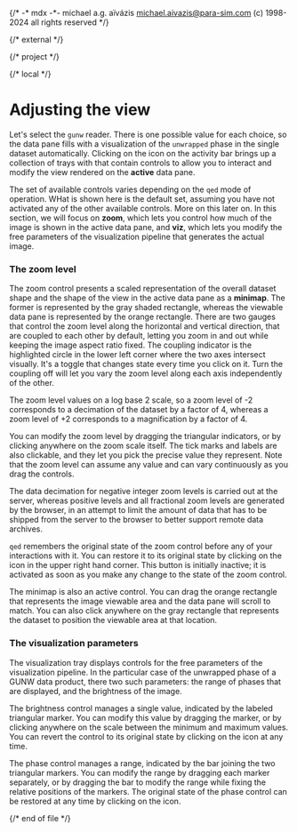 {/*
    -* mdx -*-
    michael a.g. aïvázis <michael.aivazis@para-sim.com>
    (c) 1998-2024 all rights reserved
*/}


{/* external */}

{/* project */}

{/* local */}


# <a name="controls" />Adjusting the view

Let's select the `gunw` reader. There is one possible value for each choice, so the data pane fills
with a visualization of the `unwrapped` phase in the single dataset automatically. Clicking on the
<Badge><Gear/></Badge> icon on the activity bar brings up a collection of trays with that contain
controls to allow you to interact and modify the view rendered on the **active** data pane.

<Screenshot src="figures/qed-controls.png" />

The set of available controls varies depending on the `qed` mode of operation. WHat is shown here is
the default set, assuming you have not activated any of the other available controls. More on this
later on. In this section, we will focus on **zoom**, which lets you control how much of the image
is shown in the active data pane, and **viz**, which lets you modify the free parameters of the
visualization pipeline that generates the actual image.

### <a name="#controls.zoom" />The zoom level

The zoom control presents a scaled representation of the overall dataset shape and the shape of the
view in the active data pane as a **minimap**. The former is represented by the gray shaded
rectangle, whereas the viewable data pane is represented by the orange rectangle. There are two
gauges that control the zoom level along the horizontal and vertical direction, that are coupled to
each other by default, letting you zoom in and out while keeping the image aspect ratio fixed. The
coupling indicator is the highlighted circle in the lower left corner where the two axes intersect
visually. It's a toggle that changes state every time you click on it. Turn the coupling off will
let you vary the zoom level along each axis independently of the other.

The zoom level values on a log base 2 scale, so a zoom level of -2 corresponds to a decimation of
the dataset by a factor of 4, whereas a zoom level of +2 corresponds to a magnification by a factor
of 4.

You can modify the zoom level by dragging the triangular indicators, or by clicking anywhere on the
zoom scale itself. The tick marks and labels are also clickable, and they let you pick the precise
value they represent. Note that the zoom level can assume any value and can vary continuously as you
drag the controls.

<Screenshot src="figures/qed-controls-zoom.png" />

The data decimation for negative integer zoom levels is carried out at the server, whereas positive
levels and all fractional zoom levels are generated by the browser, in an attempt to limit the
amount of data that has to be shipped from the server to the browser to better support remote data
archives.

`qed` remembers the original state of the zoom control before any of your interactions with it. You
can restore it to its original state by clicking on the <Badge><Refresh/></Badge> icon in the upper
right hand corner. This button is initially inactive; it is activated as soon as you make any change
to the state of the zoom control.

The minimap is also an active control. You can drag the orange rectangle that represents the image
viewable area and the data pane will scroll to match. You can also click anywhere on the gray
rectangle that represents the dataset to position the viewable area at that location.

### <a name="#controls.viz" />The visualization parameters

The visualization tray displays controls for the free parameters of the visualization pipeline. In
the particular case of the unwrapped phase of a GUNW data product, there two such parameters: the
range of phases that are displayed, and the brightness of the image.

<Screenshot src="figures/qed-controls-viz.png" />

The brightness control manages a single value, indicated by the labeled triangular marker. You can
modify this value by dragging the marker, or by clicking anywhere on the scale between the minimum
and maximum values. You can revert the control to its original state by clicking on the
<Badge><Refresh/></Badge> icon at any time.

The phase control manages a range, indicated by the bar joining the two triangular markers. You can
modify the range by dragging each marker separately, or by dragging the bar to modify the range
while fixing the relative positions of the markers. The original state of the phase control can be
restored at any time by clicking on the <Badge><Refresh/></Badge> icon.


{/* end of file */}
